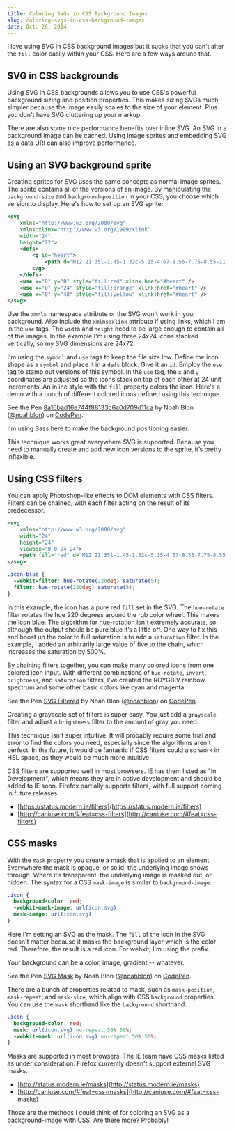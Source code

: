 ```yaml
---
title: Coloring SVGs in CSS Background Images
slug: coloring-svgs-in-css-background-images
date: Oct. 26, 2014
---
```


I love using SVG in CSS background images but it sucks that you can't alter the `fill` color easily within your CSS. Here are a few ways around that.

## SVG in CSS backgrounds

Using SVG in CSS backgrounds allows you to use CSS's powerful background sizing and position properties. This makes sizing SVGs much simpler because the image easily scales to the size of your element. Plus you don't have SVG cluttering up your markup.

There are also some nice performance benefits over inline SVG. An SVG in a background image can be cached. Using image sprites and embedding SVG as a data URI can also improve performance.

## Using an SVG background sprite

Creating sprites for SVG uses the same concepts as normal image sprites. The sprite contains all of the versions of an image. By manipulating the `background-size` and `background-position` in your CSS, you choose which version to display. Here's how to set up an SVG sprite:

```svg
<svg
    xmlns="http://www.w3.org/2000/svg"
    xmlns:xlink="http://www.w3.org/1999/xlink"
    width="24"
    height="72">
    <defs>
        <g id="heart">
            <path d="M12 21.35l-1.45-1.32c-5.15-4.67-8.55-7.75-8.55-11.53 0-3.08 2.42-5.5 5.5-5.5 1.74 0 3.41.81 4.5 2.09 1.09-1.28 2.76-2.09 4.5-2.09 3.08 0 5.5 2.42 5.5 5.5 0 3.78-3.4 6.86-8.55 11.54l-1.45 1.31z"/>
        </g>
    </defs>
    <use x="0" y="0" style="fill:red" xlink:href="#heart" />
    <use x="0" y="24" style="fill:orange" xlink:href="#heart" />
    <use x="0" y="48" style="fill:yellow" xlink:href="#heart" />
</svg>
```

Use the `xmnls` namespace attribute or the SVG won't work in your background. Also include the `xmlns:xlink` attribute if using links, which I am in the `use` tags. The `width` and `height` need to be large enough to contain all of the images. In the example I'm using three 24x24 icons stacked vertically, so my SVG dimensions are 24x72.

I'm using the `symbol` and `use` tags to keep the file size low. Define the icon shape as a `symbol` and place it in a `defs` block. Give it an `id`. Employ the `use` tag to stamp out versions of this symbol. In the `use` tag, the `x` and `y` coordinates are adjusted so the icons stack on top of each other at 24 unit increments. An inline style with the `fill` property colors the icon. Here's a demo with a bunch of different colored icons defined using this technique.

<div class="codepen-demo">

See the Pen [8a16bad16e744f88133c6a0d709d11ca](http://codepen.io/noahblon/pen/8a16bad16e744f88133c6a0d709d11ca/) by Noah Blon ([@noahblon](http://codepen.io/noahblon)) on [CodePen](http://codepen.io).

</div>

I'm using Sass here to make the background positioning easier.

This technique works great everywhere SVG is supported. Because you need to manually create and add new icon versions to the sprite, it’s pretty inflexible.

## Using CSS filters

You can apply Photoshop-like effects to DOM elements with CSS filters. Filters can be chained, with each filter acting on the result of its predecessor.

```svg
<svg
    xmlns="http://www.w3.org/2000/svg"
    width="24"
    height="24"
    viewbox="0 0 24 24">
    <path fill="red" d="M12 21.35l-1.45-1.32c-5.15-4.67-8.55-7.75-8.55-11.53 0-3.08 2.42-5.5 5.5-5.5 1.74 0 3.41.81 4.5 2.09 1.09-1.28 2.76-2.09 4.5-2.09 3.08 0 5.5 2.42 5.5 5.5 0 3.78-3.4 6.86-8.55 11.54l-1.45 1.31z"/>
</svg>
```

```css
.icon-blue {
  -webkit-filter: hue-rotate(220deg) saturate(5);
  filter: hue-rotate(220deg) saturate(5);
}
```

In this example, the icon has a pure red `fill` set in the SVG. The `hue-rotate` filter rotates the hue 220 degrees around the rgb color wheel. This makes the icon blue. The algorithm for hue-rotation isn't extremely accurate, so although the output should be pure blue it’s a little off. One way to fix this and boost up the color to full saturation is to add a `saturation` filter. In the example, I added an arbitrarily large value of five to the chain, which increases the saturation by 500%.

By chaining filters together, you can make many colored icons from one colored icon input. With different combinations of `hue-rotate`, `invert`, `brightness`, and `saturation` filters, I've created the ROYGBIV rainbow spectrum and some other basic colors like cyan and magenta.

<div class="codepen-demo">

See the Pen [SVG Filtered](http://codepen.io/noahblon/pen/173e75f35b4706dacabfc4a6e8780bc8/) by Noah Blon ([@noahblon](http://codepen.io/noahblon)) on [CodePen](http://codepen.io).

</div>

Creating a grayscale set of filters is super easy. You just add a `grayscale` filter and adjust a `brightness` filter to the amount of gray you need.

This technique isn't super intuitive. It will probably require some trial and error to find the colors you need, especially since the algorithms aren't perfect. In the future, it would be fantastic if CSS filters could also work in HSL space, as they would be much more intuitive.

CSS filters are supported well in most browsers. IE has them listed as "In Development", which means they are in active development and should be added to IE soon. Firefox partially supports filters, with full support coming in future releases.

- [https://status.modern.ie/filters](https://status.modern.ie/filters)
- [http://caniuse.com/#feat=css-filters](http://caniuse.com/#feat=css-filters)

## CSS masks

With the `mask` property you create a mask that is applied to an element. Everywhere the mask is opaque, or solid, the underlying image shows through. Where it’s transparent, the underlying image is masked out, or hidden. The syntax for a CSS `mask-image` is similar to `background-image`.

```css
.icon {
  background-color: red;
  -webkit-mask-image: url(icon.svg);
  mask-image: url(icon.svg);
}
```

Here I'm setting an SVG as the mask. The `fill` of the icon in the SVG doesn't matter because it masks the background layer which is the color red. Therefore, the result is a red icon. For webkit, I'm using the prefix.

Your background can be a color, image, gradient -- whatever.

<div class="codepen-demo">

See the Pen [SVG Mask](http://codepen.io/noahblon/pen/19e2508e9126afad45740453fd26ede1/) by Noah Blon ([@noahblon](http://codepen.io/noahblon)) on [CodePen](http://codepen.io).

</div>

There are a bunch of properties related to mask, such as `mask-position`, `mask-repeat`, and `mask-size`, which align with CSS `background` properties. You can use the `mask` shorthand like the `background` shorthand:

```css
.icon {
  background-color: red;
  mask: url(icon.svg) no-repeat 50% 50%;
  -webkit-mask: url(icon.svg) no-repeat 50% 50%;
}
```

Masks are supported in most browsers. The IE team have CSS masks listed as under consideration. Firefox currently doesn't support external SVG masks.

- [http://status.modern.ie/masks](http://status.modern.ie/masks)
- [http://caniuse.com/#feat=css-masks](http://caniuse.com/#feat=css-masks)

Those are the methods I could think of for coloring an SVG as a background-image with CSS. Are there more? Probably!
